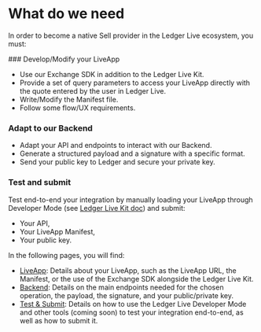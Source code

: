 
# What do we need

In order to become a native Sell provider in the Ledger Live ecosystem, you must:

<Steps>
### Develop/Modify your LiveApp
 
- Use our Exchange SDK in addition to the Ledger Live Kit.
- Provide a set of query parameters to access your LiveApp directly with the quote entered by the user in Ledger Live. 
- Write/Modify the Manifest file. 
- Follow some flow/UX requirements.

### Adapt to our Backend
 
- Adapt your API and endpoints to interact with our Backend.
- Generate a structured payload and a signature with a specific format.
- Send your public key to Ledger and secure your private key.

### Test and submit

Test end-to-end your integration by manually loading your LiveApp through Developer Mode (see [Ledger Live Kit doc](https://wallet.api.live.ledger.com/docs/discover/dapp-browser/manifest#load-your-live-app-locally-on-desktop)) and submit:
  - Your API, 
  - Your LiveApp Manifest,
  - Your public key.

</Steps>

In the following pages, you will find:
- [LiveApp](sell/providers-liveapp): Details about your LiveApp, such as the LiveApp URL, the Manifest, or the use of the Exchange SDK alongside the Ledger Live Kit.
- [Backend](sell/providers-backend): Details on the main endpoints needed for the chosen operation, the payload, the signature, and your public/private key.
- [Test & Submit](sell/providers-test-and-submit): Details on how to use the Ledger Live Developer Mode and other tools (coming soon) to test your integration end-to-end, as well as how to submit it.